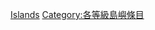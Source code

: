 {{Emptycat}}
{{Articles by Quality|topic=島嶼|project=島嶼|format=toc}}

[[Category:初级条目|Islands]]
[[Category:各等級島嶼條目‎|Category:各等級島嶼條目‎]]